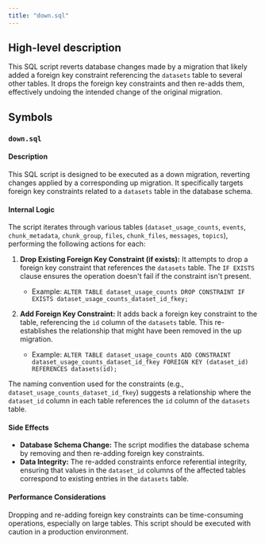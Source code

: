 ```yaml
---
title: "down.sql"
---
```


## High-level description
This SQL script reverts database changes made by a migration that likely added a foreign key constraint referencing the `datasets` table to several other tables. It drops the foreign key constraints and then re-adds them, effectively undoing the intended change of the original migration.

## Symbols
### `down.sql`
#### Description
This SQL script is designed to be executed as a down migration, reverting changes applied by a corresponding up migration. It specifically targets foreign key constraints related to a `datasets` table in the database schema.

#### Internal Logic
The script iterates through various tables (`dataset_usage_counts`, `events`, `chunk_metadata`, `chunk_group`, `files`, `chunk_files`, `messages`, `topics`), performing the following actions for each:

1. **Drop Existing Foreign Key Constraint (if exists):** It attempts to drop a foreign key constraint that references the `datasets` table. The `IF EXISTS` clause ensures the operation doesn't fail if the constraint isn't present.
   - Example: `ALTER TABLE dataset_usage_counts DROP CONSTRAINT IF EXISTS dataset_usage_counts_dataset_id_fkey;`

2. **Add Foreign Key Constraint:** It adds back a foreign key constraint to the table, referencing the `id` column of the `datasets` table. This re-establishes the relationship that might have been removed in the up migration.
   - Example: `ALTER TABLE dataset_usage_counts ADD CONSTRAINT dataset_usage_counts_dataset_id_fkey FOREIGN KEY (dataset_id) REFERENCES datasets(id);`

The naming convention used for the constraints (e.g., `dataset_usage_counts_dataset_id_fkey`) suggests a relationship where the `dataset_id` column in each table references the `id` column of the `datasets` table.

#### Side Effects
- **Database Schema Change:** The script modifies the database schema by removing and then re-adding foreign key constraints.
- **Data Integrity:** The re-added constraints enforce referential integrity, ensuring that values in the `dataset_id` columns of the affected tables correspond to existing entries in the `datasets` table.

#### Performance Considerations
Dropping and re-adding foreign key constraints can be time-consuming operations, especially on large tables. This script should be executed with caution in a production environment.
